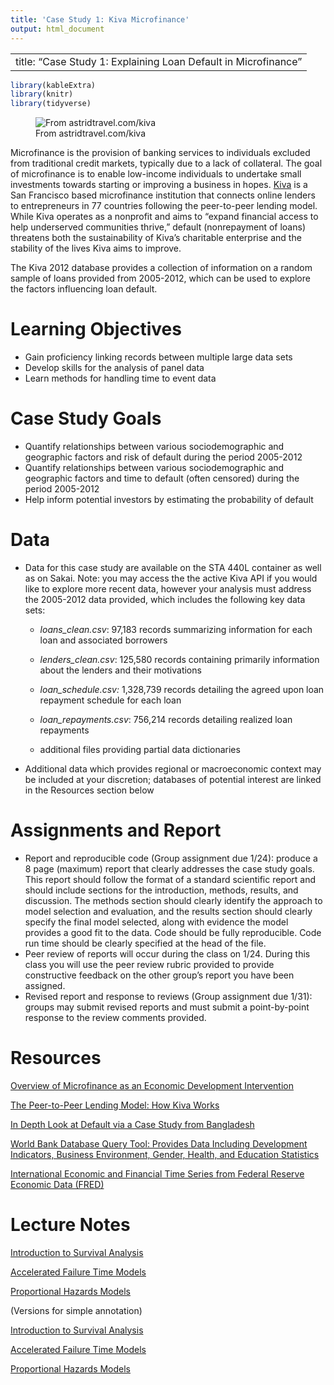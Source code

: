 ```yaml
---
title: 'Case Study 1: Kiva Microfinance'
output: html_document
---
```


---
title: "Case Study 1: Explaining Loan Default in Microfinance"
---

```r
library(kableExtra)
library(knitr)
library(tidyverse)
```

![From astridtravel.com/kiva](images/Kiva_lady.jpg)

Microfinance is the provision of banking services to individuals excluded from traditional credit markets, typically due to a lack of collateral. The goal of microfinance is to enable low-income individuals to undertake small investments towards starting or improving a business in hopes. [Kiva](https://www.kiva.org/pgtmp/home) is a San Francisco based microfinance institution that connects online lenders to entrepreneurs in 77 countries following the peer-to-peer lending model. While Kiva operates as a nonprofit and aims to "expand financial access to help underserved communities thrive," default (nonrepayment of loans) threatens both the sustainability of Kiva's charitable enterprise and the stability of the lives Kiva aims to improve.

The Kiva 2012 database provides a collection of information on a random sample of loans provided from 2005-2012, which can be used to explore the factors influencing loan default.

# Learning Objectives

-   Gain proficiency linking records between multiple large data sets
-   Develop skills for the analysis of panel data
-   Learn methods for handling time to event data

# Case Study Goals

-   Quantify relationships between various sociodemographic and geographic factors and risk of default during the period 2005-2012
-   Quantify relationships between various sociodemographic and geographic factors and time to default (often censored) during the period 2005-2012
-   Help inform potential investors by estimating the probability of default

# Data

-   Data for this case study are available on the STA 440L container as well as on Sakai. Note: you may access the the active Kiva API if you would like to explore more recent data, however your analysis must address the 2005-2012 data provided, which includes the following key data sets:
    -   *loans_clean.csv*: 97,183 records summarizing information for each loan and associated borrowers

    -   *lenders_clean.csv*: 125,580 records containing primarily information about the lenders and their motivations

    -   *loan_schedule.csv:* 1,328,739 records detailing the agreed upon loan repayment schedule for each loan

    -   *loan_repayments.csv*: 756,214 records detailing realized loan repayments

    -   additional files providing partial data dictionaries
-   Additional data which provides regional or macroeconomic context may be included at your discretion; databases of potential interest are linked in the Resources section below

# Assignments and Report

-   Report and reproducible code (Group assignment due 1/24): produce a 8 page (maximum) report that clearly addresses the case study goals. This report should follow the format of a standard scientific report and should include sections for the introduction, methods, results, and discussion. The methods section should clearly identify the approach to model selection and evaluation, and the results section should clearly specify the final model selected, along with evidence the model provides a good fit to the data. Code should be fully reproducible. Code run time should be clearly specified at the head of the file.
-   Peer review of reports will occur during the class on 1/24. During this class you will use the peer review rubric provided to provide constructive feedback on the other group's report you have been assigned.
-   Revised report and response to reviews (Group assignment due 1/31): groups may submit revised reports and must submit a point-by-point response to the review comments provided.

# Resources

[Overview of Microfinance as an Economic Development Intervention](https://documents1.worldbank.org/curated/en/107171511360386561/pdf/WPS8252.pdf)

[The Peer-to-Peer Lending Model: How Kiva Works](https://www.kiva.org/about/how)

[In Depth Look at Default via a Case Study from Bangladesh](https://go.exlibris.link/wS3B81DF)

[World Bank Database Query Tool: Provides Data Including Development Indicators, Business Environment, Gender, Health, and Education Statistics](https://databank.worldbank.org/databases)

[International Economic and Financial Time Series from Federal Reserve Economic Data (FRED)](https://fred.stlouisfed.org/categories)

# Lecture Notes

[Introduction to Survival Analysis](../decks/survival.html)

[Accelerated Failure Time Models](../decks/survival_aft.html)

[Proportional Hazards Models](../decks/survival_cox.html)

(Versions for simple annotation)

[Introduction to Survival Analysis](../decks/survival_new.html)

[Accelerated Failure Time Models](../decks/survival_aft_new.html)

[Proportional Hazards Models](../decks/survival_cox_new.html)
